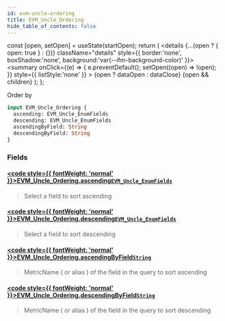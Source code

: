 ```yaml
---
id: evm-uncle-ordering
title: EVM_Uncle_Ordering
hide_table_of_contents: false
---
```







  const [open, setOpen] = useState(startOpen);
  return (
    <details {...(open ? { open: true } : {})} className="details" style={{ border:'none', boxShadow:'none', background:'var(--ifm-background-color)' }}>
      <summary
        onClick={(e) => {
          e.preventDefault();
          setOpen((open) => !open);
        }}
        style={{ listStyle:'none' }}
      >
      {open ? dataOpen : dataClose}
      </summary>
      {open && children}
    </details>
  );
};








Order by


```graphql
input EVM_Uncle_Ordering {
  ascending: EVM_Uncle_EnumFields
  descending: EVM_Uncle_EnumFields
  ascendingByField: String
  descendingByField: String
}
```




### Fields

#### [<code style={{ fontWeight: 'normal' }}>EVM_Uncle_Ordering.<b>ascending</b></code>](#)<Bullet />[`EVM_Uncle_EnumFields`](/docs/graphql-reference/enums/evm-uncle-enum-fields) <Badge class="badge badge--secondary" text="enum"/> 
> 
> 
> Select a field to sort ascending
> 

#### [<code style={{ fontWeight: 'normal' }}>EVM_Uncle_Ordering.<b>descending</b></code>](#)<Bullet />[`EVM_Uncle_EnumFields`](/docs/graphql-reference/enums/evm-uncle-enum-fields) <Badge class="badge badge--secondary" text="enum"/> 
> 
> 
> Select a field to sort descending
> 

#### [<code style={{ fontWeight: 'normal' }}>EVM_Uncle_Ordering.<b>ascendingByField</b></code>](#)<Bullet />[`String`](/docs/graphql-reference/scalars/string) <Badge class="badge badge--secondary" text="scalar"/> 
> 
> 
> MetricName ( or alias ) of the field in the query to sort ascending
> 

#### [<code style={{ fontWeight: 'normal' }}>EVM_Uncle_Ordering.<b>descendingByField</b></code>](#)<Bullet />[`String`](/docs/graphql-reference/scalars/string) <Badge class="badge badge--secondary" text="scalar"/> 
> 
> 
> MetricName ( or alias ) of the field in the query to sort descending
> 



